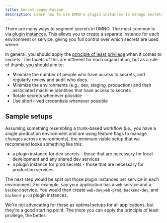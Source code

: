 ```yaml
---
title: Secret segmentation
description: Learn how to use DMNO's plugin instances to manage secrets for different environments or services.
---
```


There are many ways to segment secrets in DMNO. The most common is via [plugin instances](/docs/plugins/overview/#multiple-plugin-instances). This allows you to create a separate instance for each environment or service, giving you full control over which secrets are used where.

In general, you should apply the [principle of least privilege](https://en.wikipedia.org/wiki/Principle_of_least_privilege) when it comes to secrets. The facets of this are different for each organization, but as a rule of thumb, you should aim to:
- Minimize the number of people who have access to secrets, and regularly review and audit who does
- Minimize the environments (e.g., dev, staging, production) and their associated machine identities that have access to secrets
- Rotate secrets whenever possible
- Use short-lived credentials whenever possible

## Sample setups

Assuming something resembling a trunk-based workflow (i.e., you have a single production environment and are using feature flags to manage changes across environments), the minimum viable setup that we recommend looks something like this: 
- a plugin instance for dev secrets - those that are necessary for local development and any shared dev services
- a plugin instance for prod secrets - those that are necessary for production services

The next step would be split out those plugin instances per service in each environment. For example, say your application has a `web` service and a `backend` service. You would then create `web-dev`,`web-prod`, `backend-dev`, and `backend-prod` plugin instances.

We're not advocating for these as optimal setups for all applications, but they're a good starting point. The more you can apply the principle of least privilege, the better.








